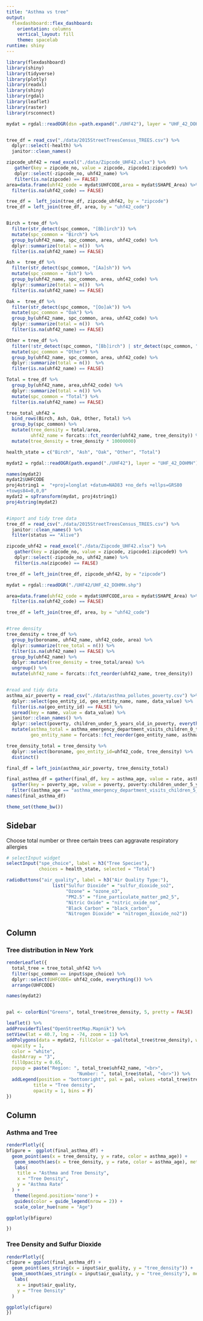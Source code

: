 ```yaml
---
title: "Asthma vs tree"
output: 
  flexdashboard::flex_dashboard:
    orientation: columns
    vertical_layout: fill
    theme: spacelab
runtime: shiny
---
```


```r
library(flexdashboard)
library(shiny)
library(tidyverse)
library(plotly)
library(readxl)
library(shiny)
library(rgdal)
library(leaflet)
library(raster)
library(rsconnect)

mydat = rgdal::readOGR(dsn =path.expand("./UHF42"), layer = "UHF_42_DOHMH")


tree_df = read_csv("./data/2015StreetTreesCensus_TREES.csv") %>%
  dplyr::select(-health) %>%
  janitor::clean_names() 

zipcode_uhf42 = read_excel("./data/Zipcode_UHF42.xlsx") %>%
   gather(key = zipcode_no, value = zipcode, zipcode1:zipcode9) %>%
   dplyr::select(-zipcode_no, uhf42_name) %>%
   filter(is.na(zipcode) == FALSE)
area=data.frame(uhf42_code = mydat$UHFCODE,area = mydat$SHAPE_Area) %>%
  filter(is.na(uhf42_code) == FALSE)

tree_df =  left_join(tree_df, zipcode_uhf42, by = "zipcode") 
tree_df = left_join(tree_df, area, by = "uhf42_code")


Birch = tree_df %>%
  filter(str_detect(spc_common, "[Bb]irch")) %>%
  mutate(spc_common = "Birch") %>%
  group_by(uhf42_name, spc_common, area, uhf42_code) %>%
  dplyr::summarize(total = n())  %>%
  filter(is.na(uhf42_name) == FALSE)

Ash =  tree_df %>%
  filter(str_detect(spc_common, "[Aa]sh")) %>%
  mutate(spc_common = "Ash") %>%
  group_by(uhf42_name, spc_common, area, uhf42_code) %>%
  dplyr::summarize(total = n())  %>%
  filter(is.na(uhf42_name) == FALSE)

Oak =  tree_df %>%
  filter(str_detect(spc_common, "[Oo]ak")) %>%
  mutate(spc_common = "Oak") %>%
  group_by(uhf42_name, spc_common, area, uhf42_code) %>%
  dplyr::summarize(total = n())  %>%
  filter(is.na(uhf42_name) == FALSE)

Other = tree_df %>%
  filter(!str_detect(spc_common, "[Bb]irch") | str_detect(spc_common, "[Aa]sh") | str_detect(spc_common, "[Oo]ak")) %>%
  mutate(spc_common = "Other") %>%
  group_by(uhf42_name, spc_common, area, uhf42_code) %>%
  dplyr::summarize(total = n())  %>%
  filter(is.na(uhf42_name) == FALSE)

Total = tree_df %>%
  group_by(uhf42_name, area,uhf42_code) %>%
  dplyr::summarize(total = n()) %>%
  mutate(spc_common = "Total") %>%
  filter(is.na(uhf42_name) == FALSE)

tree_total_uhf42 = 
  bind_rows(Birch, Ash, Oak, Other, Total) %>%
  group_by(spc_common) %>%
  mutate(tree_density = total/area, 
         uhf42_name = forcats::fct_reorder(uhf42_name, tree_density)) %>% 
  mutate(tree_density = tree_density * 10000000)

health_state = c("Birch", "Ash", "Oak", "Other", "Total")

mydat2 = rgdal::readOGR(path.expand("./UHF42"), layer = "UHF_42_DOHMH")

names(mydat2)
mydat2$UHFCODE
proj4string1 =  "+proj=longlat +datum=NAD83 +no_defs +ellps=GRS80
+towgs84=0,0,0" 
mydat2 = spTransform(mydat, proj4string1)
proj4string(mydat2)


#import and tidy tree data
tree_df = read_csv("./data/2015StreetTreesCensus_TREES.csv") %>%
  janitor::clean_names() %>%
  filter(status == "Alive") 

zipcode_uhf42 = read_excel("./data/Zipcode_UHF42.xlsx") %>%
   gather(key = zipcode_no, value = zipcode, zipcode1:zipcode9) %>%
   dplyr::select(-zipcode_no, uhf42_name) %>%
   filter(is.na(zipcode) == FALSE)

tree_df = left_join(tree_df, zipcode_uhf42, by = "zipcode") 

mydat = rgdal::readOGR("./UHF42/UHF_42_DOHMH.shp")

area=data.frame(uhf42_code = mydat$UHFCODE,area = mydat$SHAPE_Area) %>%
  filter(is.na(uhf42_code) == FALSE)

tree_df = left_join(tree_df, area, by = "uhf42_code")


#tree density
tree_density = tree_df %>%
  group_by(boroname, uhf42_name, uhf42_code, area) %>%
  dplyr::summarize(tree_total = n()) %>%
  filter(is.na(uhf42_name) == FALSE) %>%
  group_by(uhf42_name) %>%
  dplyr::mutate(tree_density = tree_total/area) %>%
  ungroup() %>%
  mutate(uhf42_name = forcats::fct_reorder(uhf42_name, tree_density))


#read and tidy data
asthma_air_poverty = read_csv("./data/asthma_pollutes_poverty.csv") %>%
  dplyr::select(geo_entity_id, geo_entity_name, name, data_value) %>%
  filter(is.na(geo_entity_id) == FALSE) %>%
  spread(key = name, value = data_value) %>%
  janitor::clean_names() %>%
  dplyr::select(poverty, children_under_5_years_old_in_poverty, everything()) %>%
  mutate(asthma_total = asthma_emergency_department_visits_children_0_to_4_yrs_old + asthma_emergency_department_visits_children_5_to_14_yrs_old,
         geo_entity_name = forcats::fct_reorder(geo_entity_name, asthma_total))

tree_density_total = tree_density %>%
  dplyr::select(boroname, geo_entity_id=uhf42_code, tree_density) %>%
  distinct()

final_df = left_join(asthma_air_poverty, tree_density_total)

final_asthma_df = gather(final_df, key = asthma_age, value = rate, asthma_emergency_department_visits_children_0_to_4_yrs_old:asthma_emergency_department_visits_children_5_to_14_yrs_old) %>%
  gather(key = poverty_age, value = poverty, poverty:children_under_5_years_old_in_poverty) %>%
  filter((asthma_age == "asthma_emergency_department_visits_children_5_to_14_yrs_old"&poverty_age == "poverty")|(asthma_age == "asthma_emergency_department_visits_children_0_to_4_yrs_old"& poverty_age == "children_under_5_years_old_in_poverty"))
names(final_asthma_df)

theme_set(theme_bw())
```


Sidebar {.sidebar}
-----------------------------------------------------------------------
Choose total number or three certain trees can aggravate respiratory allergies
```r
# selectInput widget
selectInput("spe_choice", label = h3("Tree Species"),
            choices = health_state, selected = "Total")
```

```r
radioButtons("air_quality", label = h3("Air Quality Type:"),
                 list("Sulfur Dioxide" = "sulfur_dioxide_so2",
                      "Ozone" = "ozone_o3",
                      "PM2.5" = "fine_particulate_matter_pm2_5",
                      "Nitric Oxide" = "nitric_oxide_no",
                      "Black Carbon" = "black_carbon",
                      "Nitrogen Dioxide" = "nitrogen_dioxide_no2"))
```




Column {data-width=450}
-----------------------------------------------------------------------

### Tree distribution in New York

```r


renderLeaflet({
  total_tree = tree_total_uhf42 %>%
  filter(spc_common == input$spe_choice) %>%
  dplyr::select(UHFCODE= uhf42_code, everything()) %>%
  arrange(UHFCODE)

names(mydat2)


pal <- colorBin("Greens", total_tree$tree_density, 5, pretty = FALSE)

leaflet() %>% 
addProviderTiles("OpenStreetMap.Mapnik") %>%
setView(lat = 40.7, lng = -74, zoom = 11) %>%
addPolygons(data = mydat2, fillColor = ~pal(total_tree$tree_density), weight = 1,
  opacity = 1,
  color = "white",
  dashArray = "3",
  fillOpacity = 0.65, 
  popup = paste("Region: ", total_tree$uhf42_name, "<br>",
                          "Number: ", total_tree$total, "<br>")) %>%
  addLegend(position = "bottomright", pal = pal, values =total_tree$tree_density,
          title = "Tree density",
          opacity = 1, bins = F)
})

```

Column {data-width=350}
-----------------------------------------------------------------------

### Asthma and Tree

```r

renderPlotly({
bfigure =  ggplot(final_asthma_df) +
  geom_point(aes(x = tree_density, y = rate, color = asthma_age)) +
   geom_smooth(aes(x = tree_density, y = rate, color = asthma_age), method = "lm",se = F) +
   labs(
    title = "Asthma and Tree Density",
    x = "Tree Density",
    y = "Asthma Rate"
  ) +
   theme(legend.position='none') +
   guides(color = guide_legend(nrow = 2)) +
   scale_color_hue(name = "Age")

ggplotly(bfigure)

})


```

### Tree Density and Sulfur Dioxide

```r
renderPlotly({
cfigure = ggplot(final_asthma_df) +
  geom_point(aes_string(x = input$air_quality, y = "tree_density")) +
  geom_smooth(aes_string(x = input$air_quality, y = "tree_density"), method = "lm", se = F, color = "#2c7fb8") +
   labs(
    x = input$air_quality,
    y = "Tree Density"
  ) 

ggplotly(cfigure)
})
```